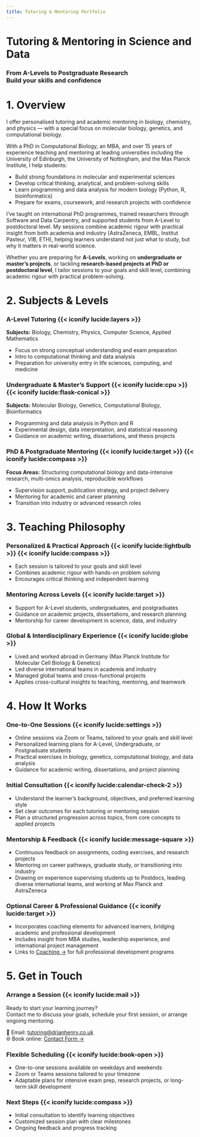 ```yaml
---
title: Tutoring & Mentoring Portfolio
---
```


<!-- Hero Section -->
<div class="parallax light-overlay" style="background-image: url('images/hero-tutoring.jpg'); --overlay-opacity: 0.35;">
  <div class="overlay">
   <h1>Tutoring & Mentoring in Science and Data</h1>
   <h3>From A-Levels to Postgraduate Research <br> Build your skills and confidence</h3>
  </div>
</div>

# 1. Overview

<div class="service-card card">

I offer personalised tutoring and academic mentoring in biology, chemistry, and physics — with a special focus on molecular biology, genetics, and computational biology.

With a PhD in Computational Biology, an MBA, and over 15 years of experience teaching and mentoring at leading universities including the University of Edinburgh, the University of Nottingham, and the Max Planck Institute, I help students:

- Build strong foundations in molecular and experimental sciences
- Develop critical thinking, analytical, and problem-solving skills
- Learn programming and data analysis for modern biology (Python, R, bioinformatics)
- Prepare for exams, coursework, and research projects with confidence

I’ve taught on international PhD programmes, trained researchers through Software and Data Carpentry, and supported students from A-Level to postdoctoral level. My sessions combine academic rigour with practical insight from both academia and industry (AstraZeneca, EMBL, Institut Pasteur, VIB, ETH), helping learners understand not just what to study, but why it matters in real-world science.

Whether you are preparing for **A-Levels**, working on **undergraduate or master’s projects**, or tackling **research-based projects at PhD or postdoctoral level**, I tailor sessions to your goals and skill level, combining academic rigour with practical problem-solving.

</div>

# 2. Subjects & Levels

<div class="card-grid">

<div class="service-card card">

### A-Level Tutoring {{< iconify lucide:layers >}}

**Subjects:** Biology, Chemistry, Physics, Computer Science, Applied Mathematics

- Focus on strong conceptual understanding and exam preparation
- Intro to computational thinking and data analysis
- Preparation for university entry in life sciences, computing, and medicine

</div>

<div class="service-card card">

### Undergraduate & Master’s Support {{< iconify lucide:cpu >}} {{< iconify lucide:flask-conical >}}

**Subjects:** Molecular Biology, Genetics, Computational Biology, Bioinformatics

- Programming and data analysis in Python and R
- Experimental design, data interpretation, and statistical reasoning
- Guidance on academic writing, dissertations, and thesis projects

</div>

<div class="service-card card">

### PhD & Postgraduate Mentoring {{< iconify lucide:target >}} {{< iconify lucide:compass >}}

**Focus Areas:** Structuring computational biology and data-intensive research, multi-omics analysis, reproducible workflows

- Supervision support, publication strategy, and project delivery
- Mentoring for academic and career planning
- Transition into industry or advanced research roles

</div>

</div>

# 3. Teaching Philosophy

<div class="card-grid">

<div class="service-card card">

### Personalized & Practical Approach {{< iconify lucide:lightbulb >}} {{< iconify lucide:compass >}}

- Each session is tailored to your goals and skill level
- Combines academic rigour with hands-on problem solving
- Encourages critical thinking and independent learning

</div>

<div class="service-card card">

### Mentoring Across Levels {{< iconify lucide:target >}}

- Support for A-Level students, undergraduates, and postgraduates
- Guidance on academic projects, dissertations, and research planning
- Mentorship for career development in science, data, and industry

</div>

<div class="service-card card">

### Global & Interdisciplinary Experience {{< iconify lucide:globe >}}

- Lived and worked abroad in Germany (Max Planck Institute for Molecular Cell Biology & Genetics)
- Led diverse international teams in academia and industry
- Managed global teams and cross-functional projects
- Applies cross-cultural insights to teaching, mentoring, and teamwork

</div>

</div>

# 4. How It Works

<div class="card-grid">

<div class="service-card card">

### One-to-One Sessions {{< iconify lucide:settings >}}

- Online sessions via Zoom or Teams, tailored to your goals and skill level
- Personalized learning plans for A-Level, Undergraduate, or Postgraduate students
- Practical exercises in biology, genetics, computational biology, and data analysis
- Guidance for academic writing, dissertations, and project planning

</div>

<div class="service-card card">

### Initial Consultation {{< iconify lucide:calendar-check-2 >}}

- Understand the learner’s background, objectives, and preferred learning style
- Set clear outcomes for each tutoring or mentoring session
- Plan a structured progression across topics, from core concepts to applied projects

</div>

<div class="service-card card">

### Mentorship & Feedback {{< iconify lucide:message-square >}}

- Continuous feedback on assignments, coding exercises, and research projects
- Mentoring on career pathways, graduate study, or transitioning into industry
- Drawing on experience supervising students up to Postdocs, leading diverse international teams, and working at Max Planck and AstraZeneca

</div>

<div class="service-card card">

### Optional Career & Professional Guidance {{< iconify lucide:target >}}

- Incorporates coaching elements for advanced learners, bridging academic and professional development
- Includes insight from MBA studies, leadership experience, and international project management
- Links to [Coaching →](https://coaching.drianhenry.co.uk) for full professional development programs

</div>

</div>

# 5. Get in Touch

<div class="card-grid">

<div class="service-card card">

### Arrange a Session {{< iconify lucide:mail >}}

Ready to start your learning journey?  
Contact me to discuss your goals, schedule your first session, or arrange ongoing mentoring.

📧 Email: [tutoring@drianhenry.co.uk](mailto:tutoring@drianhenry.co.uk)  
🌐 Book online: [Contact Form →](contact.qmd)

</div>

<div class="service-card card">

### Flexible Scheduling {{< iconify lucide:book-open >}}

- One-to-one sessions available on weekdays and weekends
- Zoom or Teams sessions tailored to your timezone
- Adaptable plans for intensive exam prep, research projects, or long-term skill development

</div>

<div class="service-card card">

### Next Steps {{< iconify lucide:compass >}}

- Initial consultation to identify learning objectives
- Customized session plan with clear milestones
- Ongoing feedback and progress tracking

</div>

</div>